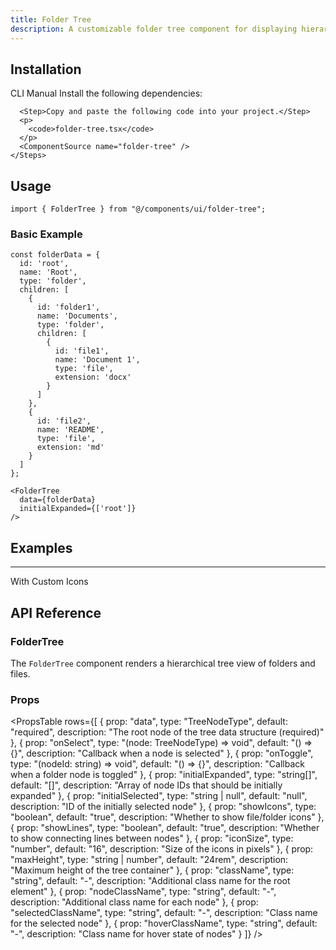 ```yaml
---
title: Folder Tree
description: A customizable folder tree component for displaying hierarchical data with expandable nodes.
---
```


<ComponentPreview
  name="foldertree-demo"
  className="p-4"
  description="A folder tree component with expandable nodes and file icons."
/>

## Installation

<Tabs defaultValue="cli" className="w-full">
  <TabsList>
    <TabsTrigger value="cli">CLI</TabsTrigger>
    <TabsTrigger value="manual">Manual</TabsTrigger>
  </TabsList>
  <TabsContent value="cli">
    <PkgOptions name="folder-tree" />
  </TabsContent>
  <TabsContent value="manual">
    <Steps>
      <Step>Install the following dependencies:</Step>
      <DepsOptions name="lucide-react framer-motion" />

      <Step>Copy and paste the following code into your project.</Step>
      <p>
        <code>folder-tree.tsx</code>
      </p>
      <ComponentSource name="folder-tree" />
    </Steps>
  </TabsContent>
</Tabs>

## Usage

```tsx
import { FolderTree } from "@/components/ui/folder-tree";
```

### Basic Example

```tsx
const folderData = {
  id: 'root',
  name: 'Root',
  type: 'folder',
  children: [
    {
      id: 'folder1',
      name: 'Documents',
      type: 'folder',
      children: [
        {
          id: 'file1',
          name: 'Document 1',
          type: 'file',
          extension: 'docx'
        }
      ]
    },
    {
      id: 'file2',
      name: 'README',
      type: 'file',
      extension: 'md'
    }
  ]
};

<FolderTree 
  data={folderData} 
  initialExpanded={['root']}
/>
```

## Examples

---

<Step>With Custom Icons</Step>

<ComponentPreview
  name="foldertree-badge"
  className=""
  description="A folder tree component with expandable nodes and file icons."
/>

## API Reference

### FolderTree

The `FolderTree` component renders a hierarchical tree view of folders and files.

### Props

<PropsTable 
rows={[
  {
    prop: "data",
    type: "TreeNodeType",
    default: "required",
    description: "The root node of the tree data structure (required)"
  },
  {
    prop: "onSelect",
    type: "(node: TreeNodeType) => void",
    default: "() => {}",
    description: "Callback when a node is selected"
  },
  {
    prop: "onToggle",
    type: "(nodeId: string) => void",
    default: "() => {}",
    description: "Callback when a folder node is toggled"
  },
  {
    prop: "initialExpanded",
    type: "string[]",
    default: "[]",
    description: "Array of node IDs that should be initially expanded"
  },
  {
    prop: "initialSelected",
    type: "string | null",
    default: "null",
    description: "ID of the initially selected node"
  },
  {
    prop: "showIcons",
    type: "boolean",
    default: "true",
    description: "Whether to show file/folder icons"
  },
  {
    prop: "showLines",
    type: "boolean",
    default: "true",
    description: "Whether to show connecting lines between nodes"
  },
  {
    prop: "iconSize",
    type: "number",
    default: "16",
    description: "Size of the icons in pixels"
  },
  {
    prop: "maxHeight",
    type: "string | number",
    default: "24rem",
    description: "Maximum height of the tree container"
  },
  {
    prop: "className",
    type: "string",
    default: "-",
    description: "Additional class name for the root element"
  },
  {
    prop: "nodeClassName",
    type: "string",
    default: "-",
    description: "Additional class name for each node"
  },
  {
    prop: "selectedClassName",
    type: "string",
    default: "-",
    description: "Class name for the selected node"
  },
  {
    prop: "hoverClassName",
    type: "string",
    default: "-",
    description: "Class name for hover state of nodes"
  }
]}
/>